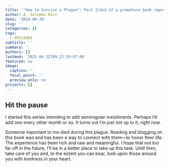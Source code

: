 ```yaml
---
title: '"How to Survive a Plague": Part 2/$n$ of a premature book report'
author: A. Solomon Kurz
date: '2019-09-30'
slug: ''
categories: []
tags:
  - HIV/AIDS
subtitle: ''
summary: ''
authors: []
lastmod: '2021-04-22T09:22:59-07:00'
featured: no
image:
  caption: ''
  focal_point: ''
  preview_only: no
projects: []
---
```


## Hit the pause

I started this series intending to add semiregular installments. Perhaps I'd add one every other month or so. It turns out I'm just not up to it, right now. 

Someone important to me died during this plague. Reading and blogging on this book was and has been a way to connect with them—to honor their life. The experience has been rich and raw and meaningful. I hope that not too far off in the future, I'll be in a better place to take up this task. Until then, take care of you and, to the extent you can bear, look upon those around you with kindness in your heart.

